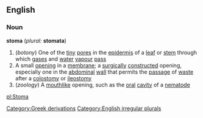 ==English==
===Noun===
{{wikipedia}}
'''stoma''' (''plural:'' '''stomata''')
#(''botony'') One of the [[tiny]] [[pore]]s in the [[epidermis]] of a [[leaf]] or [[stem]] through which [[gas]]es and [[water]] [[vapour]] [[pass]]
#A small [[opening]] in a [[membrane]]; a [[surgical]]ly [[construct]]ed opening, especially one in the [[abdominal]] [[wall]] that permits the [[passage]] of [[waste]] after a [[colostomy]] or [[ileostomy]]
#(''zoology'') A [[mouth]]like opening, such as the [[oral]] [[cavity]] of a [[nematode]]


[[Category:Greek derivations]]
[[Category:English irregular plurals]]

[[pl:Stoma]]
